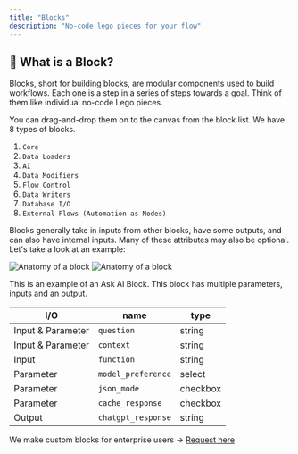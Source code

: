 ```yaml
---
title: "Blocks"
description: "No-code lego pieces for your flow"
---
```


## 🧱 What is a Block?

Blocks, short for building blocks, are modular components used to build workflows. Each one is a step in a series of steps towards a goal. Think of them like individual no-code Lego pieces.

You can drag-and-drop them on to the canvas from the block list. We have 8 types of blocks.

1. `Core`
2. `Data Loaders`
3. `AI`
4. `Data Modifiers`
5. `Flow Control`
6. `Data Writers`
7. `Database I/O`
8. `External Flows (Automation as Nodes)`

Blocks generally take in inputs from other blocks, have some outputs, and can also have internal inputs. Many of these attributes may also be optional. Let's take a look at an example:

<Frame>
  <img
    className="block dark:hidden"
    src="/images/terminology/what-is-block-light.png"
    alt="Anatomy of a block"
  />
  <img
    className="hidden dark:block"
    src="/images/terminology/what-is-block-dark.png"
    alt="Anatomy of a block"
  />
</Frame>

This is an example of an Ask AI Block. This block has multiple parameters, inputs and an output.

| I/O               | name               | type     |
| ----------------- | ------------------ | -------- |
| Input & Parameter | `question`         | string   |
| Input & Parameter | `context`          | string   |
| Input             | `function`         | string   |
| Parameter         | `model_preference` | select   |
| Parameter         | `json_mode`        | checkbox |
| Parameter         | `cache_response`   | checkbox |
| Output            | `chatgpt_response` | string   |

<Tip>

We make custom blocks for enterprise users → [Request here](https://cal.com/keyflow/request-custom-automations)

</Tip>
